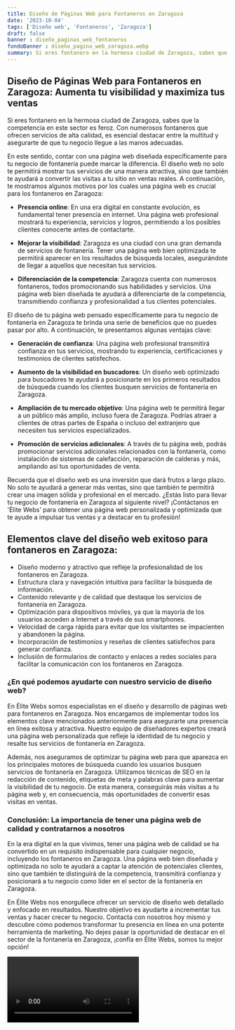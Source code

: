 ```yaml
---
title: Diseño de Páginas Web para Fontaneros en Zaragoza
date: '2023-10-04'
tags: ['Diseño web', 'Fontaneros', 'Zaragoza']
draft: false
banner : diseño_paginas_web_fontaneros
fondoBanner : diseño_pagina_web_zaragoza.webp
summary: Si eres fontanero en la hermosa ciudad de Zaragoza, sabes que la competencia en este sector es feroz. Con numerosos fontaneros que ofrecen servicios de alta calidad, es esencial destacar entre la multitud y asegurarte de que tu negocio llegue a las manos adecuadas.
---
```


## Diseño de Páginas Web para Fontaneros en Zaragoza: Aumenta tu visibilidad y maximiza tus ventas

Si eres fontanero en la hermosa ciudad de Zaragoza, sabes que la competencia en este sector es feroz. Con numerosos fontaneros que ofrecen servicios de alta calidad, es esencial destacar entre la multitud y asegurarte de que tu negocio llegue a las manos adecuadas.

En este sentido, contar con una página web diseñada específicamente para tu negocio de fontanería puede marcar la diferencia. El diseño web no solo te permitirá mostrar tus servicios de una manera atractiva, sino que también te ayudará a convertir las visitas a tu sitio en ventas reales. A continuación, te mostramos algunos motivos por los cuales una página web es crucial para los fontaneros en Zaragoza:

- **Presencia online**: En una era digital en constante evolución, es fundamental tener presencia en internet. Una página web profesional mostrará tu experiencia, servicios y logros, permitiendo a los posibles clientes conocerte antes de contactarte.

- **Mejorar la visibilidad**: Zaragoza es una ciudad con una gran demanda de servicios de fontanería. Tener una página web bien optimizada te permitirá aparecer en los resultados de búsqueda locales, asegurándote de llegar a aquellos que necesitan tus servicios.

- **Diferenciación de la competencia**: Zaragoza cuenta con numerosos fontaneros, todos promocionando sus habilidades y servicios. Una página web bien diseñada te ayudará a diferenciarte de la competencia, transmitiendo confianza y profesionalidad a tus clientes potenciales.

El diseño de tu página web pensado específicamente para tu negocio de fontanería en Zaragoza te brinda una serie de beneficios que no puedes pasar por alto. A continuación, te presentamos algunas ventajas clave:

- **Generación de confianza**: Una página web profesional transmitirá confianza en tus servicios, mostrando tu experiencia, certificaciones y testimonios de clientes satisfechos.

- **Aumento de la visibilidad en buscadores**: Un diseño web optimizado para buscadores te ayudará a posicionarte en los primeros resultados de búsqueda cuando los clientes busquen servicios de fontanería en Zaragoza.

- **Ampliación de tu mercado objetivo**: Una página web te permitirá llegar a un público más amplio, incluso fuera de Zaragoza. Podrías atraer a clientes de otras partes de España o incluso del extranjero que necesiten tus servicios especializados.

- **Promoción de servicios adicionales**: A través de tu página web, podrás promocionar servicios adicionales relacionados con la fontanería, como instalación de sistemas de calefacción, reparación de calderas y más, ampliando así tus oportunidades de venta.

Recuerda que el diseño web es una inversión que dará frutos a largo plazo. No solo te ayudará a generar más ventas, sino que también te permitirá crear una imagen sólida y profesional en el mercado. ¿Estás listo para llevar tu negocio de fontanería en Zaragoza al siguiente nivel? ¡Contáctanos en 'Élite Webs' para obtener una página web personalizada y optimizada que te ayude a impulsar tus ventas y a destacar en tu profesión!

<GifSeo />

<Cta />

## Elementos clave del diseño web exitoso para fontaneros en Zaragoza:

- Diseño moderno y atractivo que refleje la profesionalidad de los fontaneros en Zaragoza.
- Estructura clara y navegación intuitiva para facilitar la búsqueda de información.
- Contenido relevante y de calidad que destaque los servicios de fontanería en Zaragoza.
- Optimización para dispositivos móviles, ya que la mayoría de los usuarios acceden a Internet a través de sus smartphones.
- Velocidad de carga rápida para evitar que los visitantes se impacienten y abandonen la página.
- Incorporación de testimonios y reseñas de clientes satisfechos para generar confianza.
- Inclusión de formularios de contacto y enlaces a redes sociales para facilitar la comunicación con los fontaneros en Zaragoza.

### ¿En qué podemos ayudarte con nuestro servicio de diseño web?

En Élite Webs somos especialistas en el diseño y desarrollo de páginas web para fontaneros en Zaragoza. Nos encargamos de implementar todos los elementos clave mencionados anteriormente para asegurarte una presencia en línea exitosa y atractiva. Nuestro equipo de diseñadores expertos creará una página web personalizada que refleje la identidad de tu negocio y resalte tus servicios de fontanería en Zaragoza.

Además, nos aseguramos de optimizar tu página web para que aparezca en los principales motores de búsqueda cuando los usuarios busquen servicios de fontanería en Zaragoza. Utilizamos técnicas de SEO en la redacción de contenido, etiquetas de meta y palabras clave para aumentar la visibilidad de tu negocio. De esta manera, conseguirás más visitas a tu página web y, en consecuencia, más oportunidades de convertir esas visitas en ventas.

### Conclusión: La importancia de tener una página web de calidad y contratarnos a nosotros

En la era digital en la que vivimos, tener una página web de calidad se ha convertido en un requisito indispensable para cualquier negocio, incluyendo los fontaneros en Zaragoza. Una página web bien diseñada y optimizada no solo te ayudará a captar la atención de potenciales clientes, sino que también te distinguirá de la competencia, transmitirá confianza y posicionará a tu negocio como líder en el sector de la fontanería en Zaragoza.

En Élite Webs nos enorgullece ofrecer un servicio de diseño web detallado y enfocado en resultados. Nuestro objetivo es ayudarte a incrementar tus ventas y hacer crecer tu negocio. Contacta con nosotros hoy mismo y descubre cómo podemos transformar tu presencia en línea en una potente herramienta de marketing. No dejes pasar la oportunidad de destacar en el sector de la fontanería en Zaragoza, ¡confía en Élite Webs, somos tu mejor opción!

<Video />

<CtaBot job='Fontaneros' city='Zaragoza'/>

<Gmaps query='Zaragoza+españa+maps' />